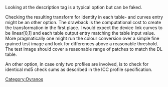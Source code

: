 Looking at the description tag is a typical option but can be faked.

Checking the resulting transform for identity in each table- and curves
entry might be an other option. The drawback is the computational cost to
create the transformation in the first place. I would expect the
device link curves to be linear[0,1] and each table output entry matching
the table input value. More pragmatically one might run the colour
conversion over a simple fine grained test image and look for differences
above a reasonable threshold. The test image should cover a reasonable
range of patches to match the DL table.

An other option, in case only two profiles are involved, is to check for
identical md5 check sums as described in the ICC profile specification.


[[Category:Oyranos]]